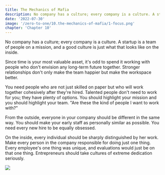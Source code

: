 ```yaml
---
title: The Mechanics of Mafia 
description: No company has a culture; every company is a culture. A startup is a team of people on a mission, and a good culture is just what that looks like on the inside. 
date: '2022-07-30'
image: '/zero-to-one/10.the-mechanics-of-mafia/1-focus.png'
chapter: 'Chapter 10'
---
```


No company has a culture; every company is a culture. A startup is a team of people on a mission, and a good culture is just what that looks like on the inside. 

Since time is your most valuable asset, it's odd to spend it working with people who don't envision any long-term future together. Stronger relationships don't only make the team happier but make the workspace better. 

You need people who are not just skilled on paper but who will work together cohesively after they're hired. Talented people don't need to work for you; they have plenty of options. You should highlight your mission and you should highlight your team. "Are these the kind of people I want to work with?"

From the outside, everyone in your company should be different in the same way. You should make your early staff as personally similar as possible. You need every new hire to be equally obsessed. 

On the inside, every individual should be sharply distinguished by her work. Make every person in the company responsible for doing just one thing. Every employee's one thing was unique, and evaluations would just be on that one thing. Entrepreneurs should take cultures of extreme dedication seriously. 

<div className="flex flex-col items-center mt-8 mb-8 md:mt-12 md:mb-12">
  <Image src="/zero-to-one/10.the-mechanics-of-mafia/1-focus.png" width={600} height={337.5}/>
</div>